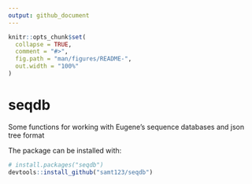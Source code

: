 ```yaml
---
output: github_document
---
```


<!-- README.md is generated from README.Rmd. Please edit that file -->

```r
knitr::opts_chunk$set(
  collapse = TRUE,
  comment = "#>",
  fig.path = "man/figures/README-",
  out.width = "100%"
)
```

# seqdb

<!-- badges: start -->
<!-- badges: end -->

Some functions for working with Eugene's sequence databases and json tree format


The package can be installed with:
``` r
# install.packages("seqdb")
devtools::install_github("samt123/seqdb")
```
